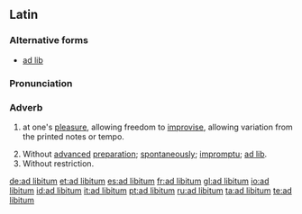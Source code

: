==Latin==
{{wikipedia}}

===Alternative forms===
* [[ad lib#Latin|ad lib]]

===Pronunciation===
{{rfp|lang=la}}

===Adverb===
{{head|la|adverb|head=[[ad#Latin|ad]] [[libitum#Latin|libitum]]}}

# {{music|lang=la}} at one's [[pleasure]], allowing freedom to [[improvise]], allowing variation from the printed notes or tempo. 
# Without [[advance]]d [[preparation]]; [[spontaneously]]; [[impromptu]]; [[ad lib]].
# Without restriction.

[[de:ad libitum]]
[[et:ad libitum]]
[[es:ad libitum]]
[[fr:ad libitum]]
[[gl:ad libitum]]
[[io:ad libitum]]
[[id:ad libitum]]
[[it:ad libitum]]
[[pt:ad libitum]]
[[ru:ad libitum]]
[[ta:ad libitum]]
[[te:ad libitum]]